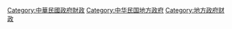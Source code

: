 [[Category:中華民國政府財政|Category:中華民國政府財政]]
[[Category:中华民国地方政府|Category:中华民国地方政府]]
[[Category:地方政府财政|Category:地方政府财政]]